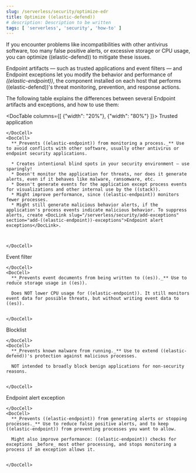 ```yaml
---
slug: /serverless/security/optimize-edr
title: Optimize ((elastic-defend))
# description: Description to be written
tags: [ 'serverless', 'security', 'how-to' ]
---
```


<div id="optimize-edr"></div>

If you encounter problems like incompatibilities with other antivirus software, too many false positive alerts, or excessive storage or CPU usage, you can optimize ((elastic-defend)) to mitigate these issues.

Endpoint artifacts — such as trusted applications and event filters — and Endpoint exceptions let you modify the behavior and performance of _((elastic-endpoint))_, the component installed on each host that performs ((elastic-defend))'s threat monitoring, prevention, and response actions.

The following table explains the differences between several Endpoint artifacts and exceptions, and how to use them:

<DocTable columns={[
  {"width": "20%"},
  {"width": "80%"}
]}>
  <DocRow>
    <DocCell>
      <DocLink slug="/serverless/security/trusted-applications">Trusted application</DocLink>
      
    </DocCell>
    <DocCell>
      **_Prevents ((elastic-endpoint)) from monitoring a process._** Use to avoid conflicts with other software, usually other antivirus or endpoint security applications.
      
      * Creates intentional blind spots in your security environment — use sparingly!
      * Doesn't monitor the application for threats, nor does it generate alerts, even if it behaves like malware, ransomware, etc.
      * Doesn't generate events for the application except process events for visualizations and other internal use by the ((stack)).
      * Might improve performance, since ((elastic-endpoint)) monitors fewer processes.
      * Might still generate malicious behavior alerts, if the application's process events indicate malicious behavior. To suppress alerts, create <DocLink slug="/serverless/security/add-exceptions" section="add-((elastic-endpoint))-exceptions">Endpoint alert exceptions</DocLink>.

      
      
    </DocCell>
  </DocRow>
  <DocRow>
    <DocCell>
      <DocLink slug="/serverless/security/event-filters">Event filter</DocLink>
      
    </DocCell>
    <DocCell>
      **_Prevents event documents from being written to ((es))._** Use to reduce storage usage in ((es)).
      
      Does NOT lower CPU usage for ((elastic-endpoint)). It still monitors event data for possible threats, but without writing event data to ((es)).
      
      
    </DocCell>
  </DocRow>
  <DocRow>
    <DocCell>
      <DocLink slug="/serverless/security/blocklist">Blocklist</DocLink>
      
    </DocCell>
    <DocCell>
      **_Prevents known malware from running._** Use to extend ((elastic-defend))'s protection against malicious processes.
      
      NOT intended to broadly block benign applications for non-security reasons.
      
      
    </DocCell>
  </DocRow>
  <DocRow>
    <DocCell>
      <DocLink slug="/serverless/security/add-exceptions" section="add-((elastic-endpoint))-exceptions">Endpoint alert exception</DocLink>
      
    </DocCell>
    <DocCell>
      **_Prevents ((elastic-endpoint)) from generating alerts or stopping processes._** Use to reduce false positive alerts, and to keep ((elastic-endpoint)) from preventing processes you want to allow.
      
      Might also improve performance: ((elastic-endpoint)) checks for exceptions _before_ most other processing, and stops monitoring a process if an exception allows it.
      
      
    </DocCell>
  </DocRow>
</DocTable>
